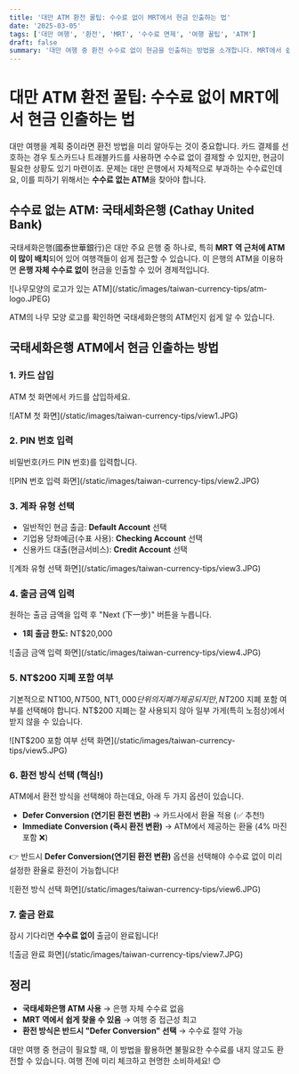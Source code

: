 ```yaml
---
title: '대만 ATM 환전 꿀팁: 수수료 없이 MRT에서 현금 인출하는 법'
date: '2025-03-05'
tags: ['대만 여행', '환전', 'MRT', '수수료 면제', '여행 꿀팁', 'ATM']
draft: false
summary: '대만 여행 중 환전 수수료 없이 현금을 인출하는 방법을 소개합니다. MRT에서 쉽게 찾을 수 있는 국태세화은행 ATM을 활용하는 꿀팁!'
---
```


# 대만 ATM 환전 꿀팁: 수수료 없이 MRT에서 현금 인출하는 법

대만 여행을 계획 중이라면 환전 방법을 미리 알아두는 것이 중요합니다. 카드 결제를 선호하는 경우 토스카드나 트래블카드를 사용하면 수수료 없이 결제할 수 있지만, 현금이 필요한 상황도 있기 마련이죠. 문제는 대만 은행에서 자체적으로 부과하는 수수료인데요, 이를 피하기 위해서는 **수수료 없는 ATM**을 찾아야 합니다.

## 수수료 없는 ATM: 국태세화은행 (Cathay United Bank)

국태세화은행(國泰世華銀行)은 대만 주요 은행 중 하나로, 특히 **MRT 역 근처에 ATM이 많이 배치**되어 있어 여행객들이 쉽게 접근할 수 있습니다. 이 은행의 ATM을 이용하면 **은행 자체 수수료 없이** 현금을 인출할 수 있어 경제적입니다.

<div className="my-1 w-full overflow-hidden px-2 xl:px-2">
  ![나무모양의 로고가 있는 ATM](/static/images/taiwan-currency-tips/atm-logo.JPEG)
</div>

ATM의 나무 모양 로고를 확인하면 국태세화은행의 ATM인지 쉽게 알 수 있습니다.

## 국태세화은행 ATM에서 현금 인출하는 방법

### 1. 카드 삽입

ATM 첫 화면에서 카드를 삽입하세요.

<div className="my-1 w-full overflow-hidden px-2 xl:px-2">
  ![ATM 첫 화면](/static/images/taiwan-currency-tips/view1.JPG)
</div>

### 2. PIN 번호 입력

비밀번호(카드 PIN 번호)를 입력합니다.

<div className="my-1 w-full overflow-hidden px-2 xl:px-2">
  ![PIN 번호 입력 화면](/static/images/taiwan-currency-tips/view2.JPG)
</div>

### 3. 계좌 유형 선택

- 일반적인 현금 출금: **Default Account** 선택
- 기업용 당좌예금(수표 사용): **Checking Account** 선택
- 신용카드 대출(현금서비스): **Credit Account** 선택

<div className="my-1 w-full overflow-hidden px-2 xl:px-2">
  ![계좌 유형 선택 화면](/static/images/taiwan-currency-tips/view3.JPG)
</div>

### 4. 출금 금액 입력

원하는 출금 금액을 입력 후 "Next (下一步)" 버튼을 누릅니다.

- **1회 출금 한도:** NT$20,000

<div className="my-1 w-full overflow-hidden px-2 xl:px-2">
  ![출금 금액 입력 화면](/static/images/taiwan-currency-tips/view4.JPG)
</div>

### 5. NT$200 지폐 포함 여부

기본적으로 NT$100, NT$500, NT$1,000 단위의 지폐가 제공되지만, NT$200 지폐 포함 여부를 선택해야 합니다. NT$200 지폐는 잘 사용되지 않아 일부 가게(특히 노점상)에서 받지 않을 수 있습니다.

<div className="my-1 w-full overflow-hidden px-2 xl:px-2">
  ![NT$200 포함 여부 선택 화면](/static/images/taiwan-currency-tips/view5.JPG)
</div>

### 6. 환전 방식 선택 (핵심!)

ATM에서 환전 방식을 선택해야 하는데요, 아래 두 가지 옵션이 있습니다.

- **Defer Conversion (연기된 환전 변환)** → 카드사에서 환율 적용 (✅ 추천!)
- **Immediate Conversion (즉시 환전 변환)** → ATM에서 제공하는 환율 (4% 마진 포함 ❌)

👉 반드시 **Defer Conversion(연기된 환전 변환)** 옵션을 선택해야 수수료 없이 미리 설정한 환율로 환전이 가능합니다!

<div className="my-1 w-full overflow-hidden px-2 xl:px-2">
  ![환전 방식 선택 화면](/static/images/taiwan-currency-tips/view6.JPG)
</div>

### 7. 출금 완료

잠시 기다리면 **수수료 없이** 출금이 완료됩니다!

<div className="my-1 w-full overflow-hidden px-2 xl:px-2">
  ![출금 완료 화면](/static/images/taiwan-currency-tips/view7.JPG)
</div>

## 정리

- **국태세화은행 ATM 사용** → 은행 자체 수수료 없음
- **MRT 역에서 쉽게 찾을 수 있음** → 여행 중 접근성 최고
- **환전 방식은 반드시 "Defer Conversion" 선택** → 수수료 절약 가능

대만 여행 중 현금이 필요할 때, 이 방법을 활용하면 불필요한 수수료를 내지 않고도 환전할 수 있습니다. 여행 전에 미리 체크하고 현명한 소비하세요! 😊
